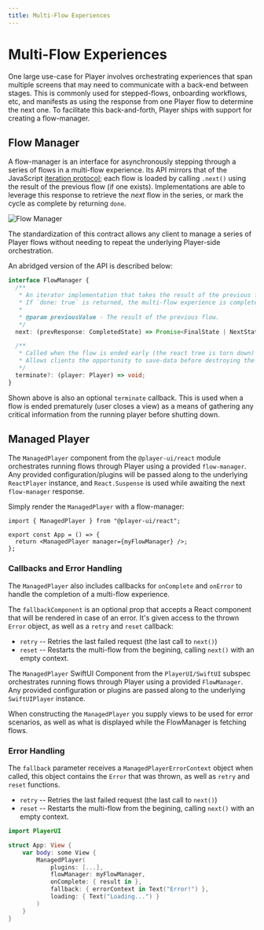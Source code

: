 ```yaml
---
title: Multi-Flow Experiences
---
```



# Multi-Flow Experiences

One large use-case for Player involves orchestrating experiences that span multiple screens that may need to communicate with a back-end between stages. This is commonly used for stepped-flows, onboarding workflows, etc, and manifests as using the response from one Player flow to determine the next one. To facilitate this back-and-forth, Player ships with support for creating a flow-manager.

## Flow Manager

A flow-manager is an interface for asynchronously stepping through a series of flows in a multi-flow experience. Its API mirrors that of the JavaScript [iteration protocol](https://developer.mozilla.org/en-US/docs/Web/JavaScript/Reference/Iteration_protocols); each flow is loaded by calling `.next()` using the result of the previous flow (if one exists). Implementations are able to leverage this response to retrieve the _next_ flow in the series, or mark the cycle as complete by returning `done`.

![Flow Manager](/flow-manager.png?darkModeInvert)

The standardization of this contract allows any client to manage a series of Player flows without needing to repeat the underlying Player-side orchestration.

An abridged version of the API is described below:

```typescript
interface FlowManager {
  /**
   * An iterator implementation that takes the result of the previous flow and returns a new one or completion marker.
   * If `done: true` is returned, the multi-flow experience is completed.
   *
   * @param previousValue - The result of the previous flow.
   */
  next: (prevResponse: CompletedState) => Promise<FinalState | NextState<Flow>>;

  /**
   * Called when the flow is ended early (the react tree is torn down)
   * Allows clients the opportunity to save-data before destroying the tree
   */
  terminate?: (player: Player) => void;
}
```

Shown above is also an optional `terminate` callback. This is used when a flow is ended prematurely (user closes a view) as a means of gathering any critical information from the running player before shutting down.

## Managed Player

<PlatformTabs>
  <Fragment slot='react'>

The `ManagedPlayer` component from the `@player-ui/react` module orchestrates running flows through Player using a provided `flow-manager`. Any provided configuration/plugins will be passed along to the underlying `ReactPlayer` instance, and `React.Suspense` is used while awaiting the next `flow-manager` response.

Simply render the `ManagedPlayer` with a flow-manager:

```tsx
import { ManagedPlayer } from "@player-ui/react";

export const App = () => {
  return <ManagedPlayer manager={myFlowManager} />;
};
```

### Callbacks and Error Handling

The `ManagedPlayer` also includes callbacks for `onComplete` and `onError` to handle the completion of a multi-flow experience.

The `fallbackComponent` is an optional prop that accepts a React component that will be rendered in case of an error. It's given access to the thrown `Error` object, as well as a `retry` and `reset` callback:

- `retry` -- Retries the last failed request (the last call to `next()`)
- `reset` -- Restarts the multi-flow from the begining, calling `next()` with an empty context.

</Fragment>
  <Fragment slot='ios'>

The `ManagedPlayer` SwiftUI Component from the `PlayerUI/SwiftUI` subspec orchestrates running flows through Player using a provided `FlowManager`. Any provided configuration or plugins are passed along to the underlying `SwiftUIPlayer` instance.

When constructing the `ManagedPlayer` you supply views to be used for error scenarios, as well as what is displayed while the FlowManager is fetching flows.

### Error Handling

The `fallback` parameter receives a `ManagedPlayerErrorContext` object when called, this object contains the `Error` that was thrown, as well as `retry` and `reset` functions.

- `retry` -- Retries the last failed request (the last call to `next()`)
- `reset` -- Restarts the multi-flow from the begining, calling `next()` with an empty context.

```swift
import PlayerUI

struct App: View {
    var body: some View {
        ManagedPlayer(
            plugins: [...],
            flowManager: myFlowManager,
            onComplete: { result in },
            fallback: { errorContext in Text("Error!") },
            loading: { Text("Loading...") }
        )
    }
}
```

  </Fragment>
</PlatformTabs>
